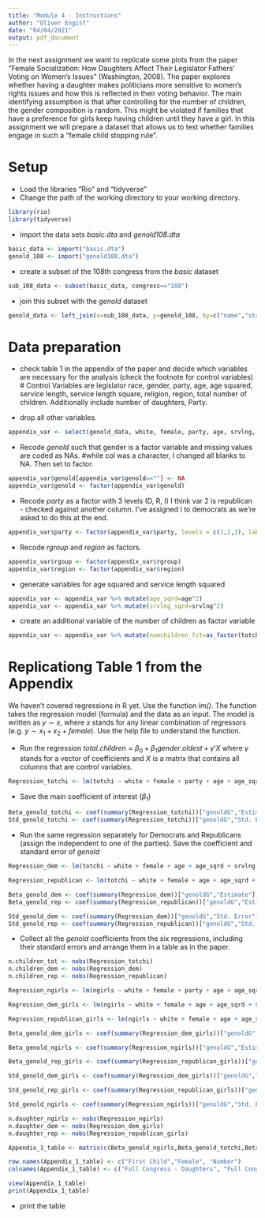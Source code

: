 ```yaml
---
title: "Module 4 - Instructions"
author: "Oliver Engist"
date: "04/04/2021"
output: pdf_document
---
```


In the next assignment we want to replicate some plots from the paper "Female Socialization: How Daughters Affect Their Legislator Fathers' Voting on Women's Issues" (Washington, 2008). The paper explores whether having a daughter makes politicians more sensitive to women's rights issues and how this is reflected in their voting behavior. The main identifying assumption is that after controlling for the number of children, the gender composition is random. This might be violated if families that have a preference for girls keep having children until they have a girl. In this assignment we will prepare a dataset that allows us to test whether families engage in such a "female child stopping rule".


# Setup

* Load the libraries "Rio" and "tidyverse"
* Change the path of the working directory to your working directory.

```r
library(rio)
library(tidyverse)
```

* import the data sets *basic.dta* and *genold108.dta*
```r
basic_data <- import("basic.dta")
genold_108 <- import("genold108.dta")
```

* create a subset of the 108th congress from the *basic* dataset
```r
sub_108_data <- subset(basic_data, congress=="108")
```

* join this subset with the *genold* dataset
```r
genold_data <- left_join(x=sub_108_data, y=genold_108, by=c("name","statenam"))
```

# Data preparation

* check table 1 in the appendix of the paper and decide which variables are necessary for the analysis (check the footnote for control variables)
# Control Variables are legislator race, gender, party, age, age squared, service length, service length square, religion, region, total number of children. Additionally include number of daughters, Party.

* drop all other variables.
```r
appendix_var <- select(genold_data, white, female, party, age, srvlng, rgroup, region, totchi, ngirls, anygirls, demvote, genold)
```

* Recode *genold* such that gender is a factor variable and missing values are coded as NAs.
#while col was a character, I changed all blanks to NA. Then set to factor.
```r
appendix_var$genold[appendix_var$genold==""] <- NA
appendix_var$genold <- factor(appendix_var$genold)
```

* Recode *party* as a factor with 3 levels (D, R, I)
I think var 2 is republican - checked against another column. I've assigned I to democrats as we're asked to do this at the end.
```r
appendix_var$party <- factor(appendix_var$party, levels = c(1,2,3), labels = c("D","R","D"))
```

* Recode *rgroup* and *region* as factors.
```r
appendix_var$rgoup <- factor(appendix_var$rgroup)
appendix_var$region <- factor(appendix_var$region)
```

* generate variables for age squared and service length squared
```r
appendix_var <- appendix_var %>% mutate(age_sqrd=age^2)
appendix_var <- appendix_var %>% mutate(srvlng_sqrd=srvlng^2)
```

* create an additional variable of the number of children as factor variable

```r
appendix_var <- appendix_var %>% mutate(numchildren_fct=as_factor(totchi))
```

# Replicationg Table 1 from the Appendix

We haven't covered regressions in R yet. Use the function *lm()*. The function takes the regression model (formula) and the data as an input. The model is written as $y \sim x$, where $x$ stands for any linear combination of regressors (e.g. $y \sim x_1 + x_2 + female$). Use the help file to understand the function.

* Run the regression $total.children = \beta_0 + \beta_1 gender.oldest + \gamma'X$ where $\gamma$ stands for a vector of coefficients and $X$ is a matrix that contains all columns that are control variables.\footnote{This is just a short notation instead of writing the full model with all control variables $totchi = \beta_0 + \beta_1 genold + \gamma_1 age + \gamma_2 age^2 + \gamma_3 Democrat + ... + \epsilon$ which quickly gets out of hand for large models.}
```r
Regression_totchi <- lm(totchi ~ white + female + party + age + age_sqrd + srvlng + srvlng_sqrd + rgroup + region + genold, data = appendix_var)
```

* Save the main coefficient of interest ($\beta_1$)
```r
Beta_genold_totchi <- coef(summary(Regression_totchi))["genoldG","Estimate"]
Std_genold_totchi <- coef(summary(Regression_totchi))["genoldG","Std. Error"]
```

* Run the same regression separately for Democrats and Republicans (assign the independent to one of the parties). Save the coefficient and standard error of *genold*

```r
Regression_dem <- lm(totchi ~ white + female + age + age_sqrd + srvlng + srvlng_sqrd + rgroup + region + genold, data = appendix_var, party=="D")

Regression_republican <- lm(totchi ~ white + female + age + age_sqrd + srvlng + srvlng_sqrd + rgroup + region + genold, data = appendix_var, party=="R")

Beta_genold_dem <- coef(summary(Regression_dem))["genoldG","Estimate"]
Beta_genold_rep <- coef(summary(Regression_republican))["genoldG","Estimate"]

Std_genold_dem <- coef(summary(Regression_dem))["genoldG","Std. Error"]
Std_genold_rep <- coef(summary(Regression_republican))["genoldG","Std. Error"]
```

* Collect all the *genold* coefficients from the six regressions, including their standard errors and arrange them in a table as in the paper.
```r
n.children_tot <- nobs(Regression_totchi)
n.children_dem <- nobs(Regression_dem)
n.children_rep <- nobs(Regression_republican)

Regression_ngirls <- lm(ngirls ~ white + female + party + age + age_sqrd + srvlng + srvlng_sqrd + rgroup + region + genold, data = appendix_var)

Regression_dem_girls <- lm(ngirls ~ white + female + age + age_sqrd + srvlng + srvlng_sqrd + rgroup + region + genold, data = appendix_var, party=="D")

Regression_republican_girls <- lm(ngirls ~ white + female + age + age_sqrd + srvlng + srvlng_sqrd + rgroup + region + genold, data = appendix_var, party=="R")

Beta_genold_dem_girls <- coef(summary(Regression_dem_girls))["genoldG","Estimate"]

Beta_genold_ngirls <- coef(summary(Regression_ngirls))["genoldG","Estimate"]

Beta_genold_rep_girls <- coef(summary(Regression_republican_girls))["genoldG","Estimate"]

Std_genold_dem_girls <- coef(summary(Regression_dem_girls))["genoldG","Std. Error"]

Std_genold_rep_girls <- coef(summary(Regression_republican_girls))["genoldG","Std. Error"]

Std_genold_ngirls <- coef(summary(Regression_ngirls))["genoldG","Std. Error"]

n.daughter_ngirls <- nobs(Regression_ngirls)
n.daughter_dem <- nobs(Regression_dem_girls)
n.daughter_rep <- nobs(Regression_republican_girls)
```

```r
Appendix_1_table <- matrix(c(Beta_genold_ngirls,Beta_genold_totchi,Beta_genold_dem_girls,Beta_genold_dem,Beta_genold_rep_girls,Beta_genold_rep,Std_genold_ngirls,Std_genold_totchi,Std_genold_dem_girls,Std_genold_dem,Std_genold_rep_girls,Std_genold_rep,n.daughter_ngirls,n.children_tot,n.daughter_dem,n.children_dem,n.daughter_rep,n.children_rep),ncol=6, byrow = TRUE)

row.names(Appendix_1_table) <- c("First Child","Female", "Number")
colnames(Appendix_1_table) <- c("Full Congress - Daughters", "Full Congress - Total Children", "Democrats - Daughters", "Democrats - Total Children", "Republicans - Daughters", "Republicans - Total Children")

view(Appendix_1_table)
print(Appendix_1_table)
```

* print the table